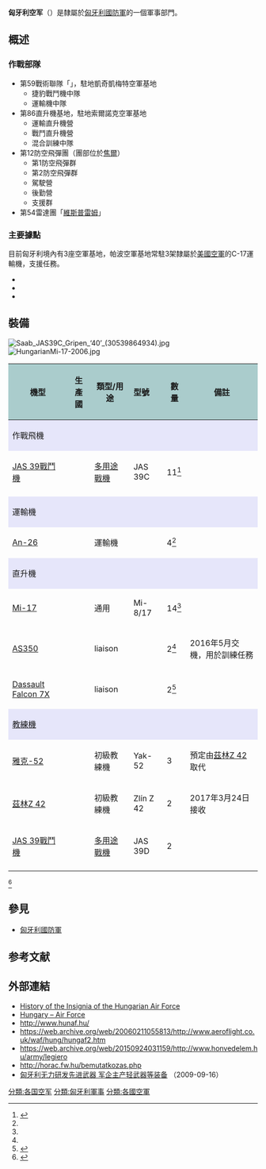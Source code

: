 {{Infobox military unit
|unit_name=匈牙利空軍
|image=[[File:Hungarian_Air_Force_emblem.svg|250px]]
|caption=Hungarian Air Force emblem 
|start_date={{start date and age|1918}}
|country={{flagu|Hungary}}
|branch=
|type=[[空軍|空軍]]
|role=
|size= 3500人
|command_structure=
|garrison= [[布達佩斯|布達佩斯]]
|nickname=
|patron=
|motto=
|colors= 紅，白，綠
|march=
|mascot=
|battles=
|anniversaries=
|current_commander=[[阿爾伯特·薩法爾|阿爾伯特·薩法爾]]
|current_commander_label=
|ceremonial_chief=
|ceremonial_chief_label=
|colonel_of_the_regiment=
|colonel_of_the_regiment_label=
|notable_commanders=
<!-- Insignia -->
|identification_symbol         = [[File:Roundel_of_Hungary.svg|80px]] [[File:Roundel_of_Hungary_–_Low_Visibility.svg|80px]]
|identification_symbol_label   = [[國籍標誌|國籍標誌]]
|identification_symbol_2       = 
|identification_symbol_2_label = 
|identification_symbol_3       = 
|identification_symbol_3_label = 
|aircraft_attack=
|aircraft_bomber=
|aircraft_electronic=
|aircraft_fighter=[[JAS_39獅鷲戰鬥機|JAS-39]]
|aircraft_interceptor=
|aircraft_recon=
|aircraft_patrol=
|aircraft_trainer=[[雅克-52|Yak-52]]
|aircraft_transport=[[安托諾夫An-26|An-26]]<br />[[米-8直升機|Mi-8]]<br />[[米-17直昇機|Mi-17]]
}}

'''匈牙利空军'''（{{lang-hu|'''Magyar Légierő'''}}）是隸屬於[[匈牙利國防軍|匈牙利國防軍]]的一個軍事部門。
== 概述 ==
=== 作戰部隊 ===
* 第59戰術聯隊「{{link-en|德佐·聖捷爾吉|Dezső Szentgyörgyi}}」，駐地凱奇凱梅特空軍基地
** 捷豹戰鬥機中隊
** 運輸機中隊
* 第86直升機基地，駐地索爾諾克空軍基地
** 運輸直升機營
** 戰鬥直升機營
** 混合訓練中隊
* 第12防空飛彈團（團部位於[[焦爾|焦爾]]）
** 第1防空飛彈群
** 第2防空飛彈群
** 駕駛營
** 後勤營
** 支援群
* 第54雷達團「[[維斯普雷姆|維斯普雷姆]]」

=== 主要據點 ===
目前匈牙利境內有3座空軍基地，帕波空軍基地常駐3架隸屬於[[美國空軍|美國空軍]]的C-17運輸機，支援{{link-en|北約戰略空運機能|Strategic Airlift Capability}}任務。
* {{link-en|凱奇凱梅特空軍基地|Kecskemét Air Base}}
* {{link-en|索爾諾克空軍基地|Szolnok Air Base}}
* {{link-en|帕波空軍基地|Pápa Air Base}}

== 裝備 ==
[[File:Saab_JAS39C_Gripen_‘40’_(30539864934).jpg|thumb]]
[[File:HungarianMi-17-2006.jpg|thumb]] 
{| class="wikitable"
! style="text-align:center; background:#acc;"|機型
! style="text-align: center; background:#acc;"|生產國
! style="text-align:l center; background:#acc;"|類型/用途
! style="text-align:left; background:#acc;"|型號
! style="text-align:center; background:#acc;"|數量
! style="text-align: center; background:#acc;"|備註
|-
! style="align: center; background: lavender;" colspan="7" | 作戰飛機
|-
| [[JAS_39戰鬥機|JAS 39戰鬥機]]
| {{SWE}} 
| [[多用途戰機|多用途戰機]]
| JAS 39C
| 11<ref name=" World Air Forces 2017 ">{{cite web|last= |first= |url= https://www.flightglobal.com/news/articles/insight-from-flightglobal-world-air-forces-on-the-r-432247/|title= World Air Forces 2017|work= |publisher= Flightglobal Insight|year= 2017|doi= |accessdate= 2017-04-04|archive-date= 2017-07-29|archive-url= https://web.archive.org/web/20170729020304/https://www.flightglobal.com/news/articles/insight-from-flightglobal-world-air-forces-on-the-r-432247/|dead-url= no}}</ref>
|
|-
|-
! style="align: center; background: lavender;" colspan="7" | 運輸機
|-
| [[An-26|An-26]]
| {{UKR}}
| 運輸機
| 
| 4<ref name=" World Air Forces 2017 "/>
| 
|-
! style="align: center; background: lavender;" colspan="7" | 直升機
|-
| [[Mi-17|Mi-17]]
| {{RUS}}
| 通用
| Mi-8/17
| 14<ref name=" World Air Forces 2017 "/>
|
|-
| [[歐直AS350松鼠一型直升機|AS350]]
| {{FRA}}
| liaison 
|
| 2<ref name=" World Air Forces 2017 "/>
| 2016年5月交機，用於訓練任務
|-
| [[Dassault_Falcon_7X|Dassault Falcon 7X]]
| {{FRA}}
| liaison 
|
| 2<ref>{{cite web|url=https://444.hu/2018/08/05/business-jettel-fokozta-legiszallito-kepesseget-a-honvedseg|title=Business jettel fokozta légiszállító képességét a honvédség|date=2018-08-05|access-date=2018-08-05|archive-url=https://web.archive.org/web/20180805203155/https://444.hu/2018/08/05/business-jettel-fokozta-legiszallito-kepesseget-a-honvedseg|archive-date=2018-08-05|dead-url=no}}</ref>
|
|-
! style="align: center; background: lavender;" colspan="7" | [[教練機|教練機]]
|-
| [[雅克-52|雅克-52]]
| {{ROM}} 
| 初級教練機
| Yak-52
| 3
| 預定由[[茲林Z_42|茲林Z 42]]取代
|-
| [[茲林Z_42|茲林Z 42]]
| {{CZE}} 
| 初級教練機
| Zlín Z 42
| 2
| 2017年3月24日接收
|-
| [[JAS_39戰鬥機|JAS 39戰鬥機]]
| {{SWE}}
| [[多用途戰機|多用途戰機]]
| JAS 39D
| 2
|
|-
|}
<ref>{{cite web|url=http://www.nato.int/cps/en/natohq/topics_50105.htm|title=Strategic Airlift Capability (SAC)|publisher=www.nato.int|date=|accessdate=2017-04-08|archive-date=2017-04-09|archive-url=https://web.archive.org/web/20170409113214/http://www.nato.int/cps/en/natohq/topics_50105.htm|dead-url=no}}</ref>

== 參見 ==
* [[匈牙利國防軍|匈牙利國防軍]]

== 参考文献 ==
{{Reflist}}

== 外部連結 ==
* [http://home.mit.bme.hu/~tade/pages/hungavia.htm History of the Insignia of the Hungarian Air Force]{{Wayback|url=http://home.mit.bme.hu/~tade/pages/hungavia.htm |date=20180921180324 }}
* [http://flagspot.net/flags/hu-air.html Hungary – Air Force]{{Wayback|url=http://flagspot.net/flags/hu-air.html |date=20160530201758 }}
* http://www.hunaf.hu/{{Wayback|url=http://www.hunaf.hu/ |date=20171127202117 }}
* https://web.archive.org/web/20060211055813/http://www.aeroflight.co.uk/waf/hung/hungaf2.htm
* https://web.archive.org/web/20150924031159/http://www.honvedelem.hu/army/legiero
* http://horac.fw.hu/bemutatkozas.php {{Wayback|url=http://horac.fw.hu/bemutatkozas.php |date=20140222173542 }}
* [http://www.china.com.cn/military/txt/2009-09/16/content_18538235.htm 匈牙利无力研发先进武器 军企主产轻武器等装备] {{Wayback|url=http://www.china.com.cn/military/txt/2009-09/16/content_18538235.htm |date=20161228035145 }}（2009-09-16）

{{欧洲题目|空军}}

[[分類:各国空军|分類:各国空军]]
[[分類:匈牙利軍事|分類:匈牙利軍事]]
[[分類:各國空軍|分類:各國空軍]]